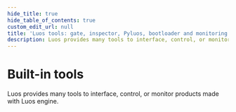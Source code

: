 ```yaml
---
hide_title: true
hide_table_of_contents: true
custom_edit_url: null
title: 'Luos tools: gate, inspector, Pyluos, bootloader and monitoring'
description: Luos provides many tools to interface, control, or monitor products made with Luos engine.
---
```



# Built-in tools

Luos provides many tools to interface, control, or monitor products made with Luos engine.

<ToolsCard />
